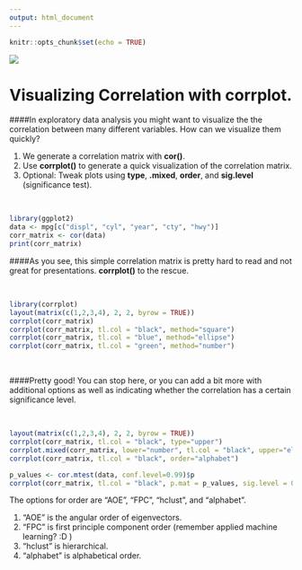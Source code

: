 ```yaml
---
output: html_document
---
```


```r
knitr::opts_chunk$set(echo = TRUE)
```
![](./banner.jpg)

# Visualizing Correlation with **corrplot**. 

####In exploratory data analysis you might want to visualize the the correlation between many different variables. How can we visualize them quickly?

1. We generate a correlation matrix with **cor()**. 
2. Use **corrplot()** to generate a quick visualization of the correlation matrix. 
3. Optional: Tweak plots using **type**, **.mixed**, **order**, and **sig.level** (significance test). 

<br>

```r
library(ggplot2)
data <- mpg[c("displ", "cyl", "year", "cty", "hwy")]
corr_matrix <- cor(data)
print(corr_matrix)
```

####As you see, this simple correlation matrix is pretty hard to read and not great for presentations. **corrplot()** to the rescue.

<br>


```r
library(corrplot)
layout(matrix(c(1,2,3,4), 2, 2, byrow = TRUE))
corrplot(corr_matrix)
corrplot(corr_matrix, tl.col = "black", method="square")
corrplot(corr_matrix, tl.col = "blue", method="ellipse")
corrplot(corr_matrix, tl.col = "green", method="number")
```
<br>

####Pretty good! You can stop here, or you can add a bit more with additional options as well as indicating whether the correlation has a certain significance level. 

<br>

```r
layout(matrix(c(1,2,3,4), 2, 2, byrow = TRUE))
corrplot(corr_matrix, tl.col = "black", type="upper")
corrplot.mixed(corr_matrix, lower="number", tl.col = "black", upper="ellipse")
corrplot(corr_matrix, tl.col = "black", order="alphabet")

p_values <- cor.mtest(data, conf.level=0.99)$p
corrplot(corr_matrix, tl.col = "black", p.mat = p_values, sig.level = 0.01)
```

The options for order are "AOE", "FPC", "hclust", and "alphabet". 

1) "AOE" is the angular order of eigenvectors. 
2) "FPC" is first principle component order (remember applied machine learning? :D )
3) "hclust" is hierarchical. 
4) "alphabet" is alphabetical order. 